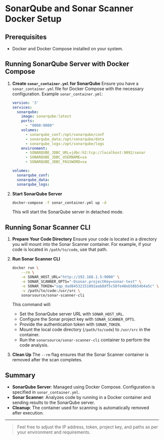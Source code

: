 # SonarQube and Sonar Scanner Docker Setup

## Prerequisites
- Docker and Docker Compose installed on your system.

## Running SonarQube Server with Docker Compose

1. **Create `sonar_container.yml` for SonarQube**
   Ensure you have a `sonar_container.yml` file for Docker Compose with the necessary configuration. Example `sonar_container.yml`:

   ```yaml
   version: '3'
   services:
     sonarqube:
       image: sonarqube:latest
       ports:
         - "9000:9000"
       volumes:
         - sonarqube_conf:/opt/sonarqube/conf
         - sonarqube_data:/opt/sonarqube/data
         - sonarqube_logs:/opt/sonarqube/logs
       environment:
         - SONARQUBE_JDBC_URL=jdbc:h2:tcp://localhost:9092/sonar
         - SONARQUBE_JDBC_USERNAME=sa
         - SONARQUBE_JDBC_PASSWORD=sa

   volumes:
     sonarqube_conf:
     sonarqube_data:
     sonarqube_logs:
   ```

2. **Start SonarQube Server**
   ```bash
   docker-compose -f sonar_container.yml up -d
   ```
   This will start the SonarQube server in detached mode.

## Running Sonar Scanner CLI

1. **Prepare Your Code Directory**
   Ensure your code is located in a directory you will mount into the Sonar Scanner container. For example, if your code is located in `/path/to/code`, use that path.

2. **Run Sonar Scanner CLI**
   ```bash
   docker run \
       --rm \
       -e SONAR_HOST_URL="http://192.168.1.5:9000" \
       -e SONAR_SCANNER_OPTS="-Dsonar.projectKey=sonar-test" \
       -e SONAR_TOKEN="sqp_dad84532151892aab8df5c58fe48eb58b54b4a5c" \
       -v /path/to/code:/usr/src \
       sonarsource/sonar-scanner-cli
   ```
   This command will:
   - Set the SonarQube server URL with `SONAR_HOST_URL`.
   - Configure the Sonar project key with `SONAR_SCANNER_OPTS`.
   - Provide the authentication token with `SONAR_TOKEN`.
   - Mount the local code directory (`/path/to/code`) to `/usr/src` in the container.
   - Run the `sonarsource/sonar-scanner-cli` container to perform the code analysis.

3. **Clean Up**
   The `--rm` flag ensures that the Sonar Scanner container is removed after the scan completes.

## Summary

- **SonarQube Server**: Managed using Docker Compose. Configuration is specified in `sonar_container.yml`.
- **Sonar Scanner**: Analyzes code by running in a Docker container and sending results to the SonarQube server.
- **Cleanup**: The container used for scanning is automatically removed after execution.

---

> Feel free to adjust the IP address, token, project key, and paths as per your environment and requirements.
